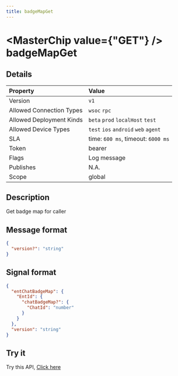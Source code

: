 ```yaml
---
title: badgeMapGet
---
```



# <MasterChip value={"GET"} /> badgeMapGet

## Details

| Property | Value | 
| :--- | :--- | 
| Version | `v1` |
| Allowed Connection Types | `wsoc` `rpc`  |
| Allowed Deployment Kinds | `beta` `prod` `localHost` `test`  |
| Allowed Device Types | `test` `ios` `android` `web` `agent`  |
| SLA | time: `600 ms`, timeout: `6000 ms` |
| Token | bearer |
| Flags | Log message |
| Publishes | N.A. |
| Scope | global |


## Description

Get badge map for caller

## Message format

```json copy
{
  "version?": "string"
}
```

## Signal format

```json copy
{
  "entChatBadgeMap": {
    "EntId": {
      "chatBadgeMap?": {
        "ChatId": "number"
      }
    }
  },
  "version": "string"
}
```

## Try it

Try this API, [Click here](https://web.neome.ai/api?path=home_drawer_badgeMapGet)

